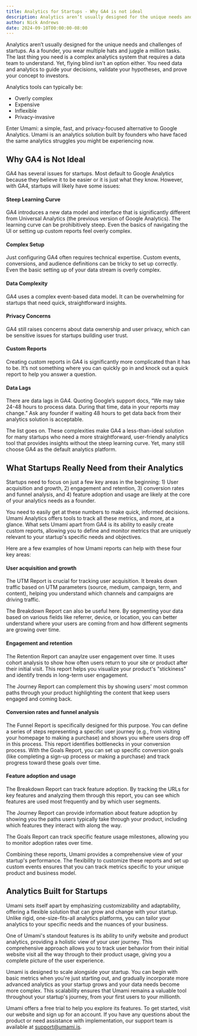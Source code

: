 ```yaml
---
title: Analytics for Startups - Why GA4 is not ideal
description: Analytics aren’t usually designed for the unique needs and challenges of startups.
author: Nick Andrews
date: 2024-09-10T00:00:00-08:00
---
```


Analytics aren’t usually designed for the unique needs and challenges of startups. As a founder, you wear multiple hats and juggle a million tasks. The last thing you need is a complex analytics system that requires a data team to understand. Yet, flying blind isn't an option either. You need data and analytics to guide your decisions, validate your hypotheses, and prove your concept to investors.

Analytics tools can typically be:

- Overly complex
- Expensive
- Inflexible
- Privacy-invasive

Enter Umami: a simple, fast, and privacy-focused alternative to Google Analytics. Umami is an analytics solution built by founders who have faced the same analytics struggles you might be experiencing now.

## Why GA4 is Not Ideal

GA4 has several issues for startups. Most default to Google Analytics because they believe it to be easier or it is just what they know. However, with GA4, startups will likely have some issues:

#### Steep Learning Curve

GA4 introduces a new data model and interface that is significantly different from Universal Analytics (the previous version of Google Analytics). The learning curve can be prohibitively steep. Even the basics of navigating the UI or setting up custom reports feel overly complex.

#### Complex Setup

Just configuring GA4 often requires technical expertise. Custom events, conversions, and audience definitions can be tricky to set up correctly. Even the basic setting up of your data stream is overly complex.

#### Data Complexity

GA4 uses a complex event-based data model. It can be overwhelming for startups that need quick, straightforward insights.

#### Privacy Concerns

GA4 still raises concerns about data ownership and user privacy, which can be sensitive issues for startups building user trust.

#### Custom Reports

Creating custom reports in GA4 is significantly more complicated than it has to be. It’s not something where you can quickly go in and knock out a quick report to help you answer a question.

#### Data Lags

There are data lags in GA4. Quoting Google’s support docs, “We may take 24-48 hours to process data. During that time, data in your reports may change.” Ask any founder if waiting 48 hours to get data back from their analytics solution is acceptable.

The list goes on. These complexities make GA4 a less-than-ideal solution for many startups who need a more straightforward, user-friendly analytics tool that provides insights without the steep learning curve. Yet, many still choose GA4 as the default analytics platform.

## What Startups Really Need from their Analytics

Startups need to focus on just a few key areas in the beginning: 1) User acquisition and growth, 2) engagement and retention, 3) conversion rates and funnel analysis, and 4) feature adoption and usage are likely at the core of your analytics needs as a founder.

You need to easily get at these numbers to make quick, informed decisions. Umami Analytics offers tools to track all these metrics, and more, at a glance. What sets Umami apart from GA4 is its ability to easily create custom reports, allowing you to define and monitor metrics that are uniquely relevant to your startup's specific needs and objectives.

Here are a few examples of how Umami reports can help with these four key areas:

#### User acquisition and growth

The UTM Report is crucial for tracking user acquisition. It breaks down traffic based on UTM parameters (source, medium, campaign, term, and content), helping you understand which channels and campaigns are driving traffic.

The Breakdown Report can also be useful here. By segmenting your data based on various fields like referrer, device, or location, you can better understand where your users are coming from and how different segments are growing over time.

#### Engagement and retention

The Retention Report can anaylze user engagement over time. It uses cohort analysis to show how often users return to your site or product after their initial visit. This report helps you visualize your product's "stickiness" and identify trends in long-term user engagement.

The Journey Report can complement this by showing users' most common paths through your product highlighting the content that keep users engaged and coming back.

#### Conversion rates and funnel analysis

The Funnel Report is specifically designed for this purpose. You can define a series of steps representing a specific user journey (e.g., from visiting your homepage to making a purchase) and shows you where users drop off in this process. This report identifies bottlenecks in your conversion process.
With the Goals Report, you can set up specific conversion goals (like completing a sign-up process or making a purchase) and track progress toward these goals over time.

#### Feature adoption and usage

The Breakdown Report can track feature adoption. By tracking the URLs for key features and analyzing them through this report, you can see which features are used most frequently and by which user segments.

The Journey Report can provide information about feature adoption by showing you the paths users typically take through your product, including which features they interact with along the way.

The Goals Report can track specific feature usage milestones, allowing you to monitor adoption rates over time.

Combining these reports, Umami provides a comprehensive view of your startup's performance. The flexibility to customize these reports and set up custom events ensures that you can track metrics specific to your unique product and business model.

## Analytics Built for Startups

Umami sets itself apart by emphasizing customizability and adaptability, offering a flexible solution that can grow and change with your startup. Unlike rigid, one-size-fits-all analytics platforms, you can tailor your analytics to your specific needs and the nuances of your business.

One of Umami's standout features is its ability to unify website and product analytics, providing a holistic view of your user journey. This comprehensive approach allows you to track user behavior from their initial website visit all the way through to their product usage, giving you a complete picture of the user experience.

Umami is designed to scale alongside your startup. You can begin with basic metrics when you're just starting out, and gradually incorporate more advanced analytics as your startup grows and your data needs become more complex. This scalability ensures that Umami remains a valuable tool throughout your startup's journey, from your first users to your millionth.

Umami offers a free trial to help you explore its features. To get started, visit our website and sign up for an account. If you have any questions about the product or need assistance with implementation, our support team is available at support@umami.is.

